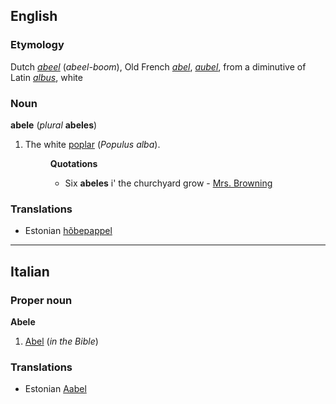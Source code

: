 ==English==
===Etymology===
Dutch ''[[abeel]]'' (''abeel-boom''), Old French ''[[abel]]'', ''[[aubel]]'', from a diminutive of Latin ''[[albus]]'', white

===Noun===
'''abele''' (''plural'' '''abeles''')
#The white [[poplar]] (''Populus alba'').
#:'''Quotations'''
#:*Six '''abeles''' i' the churchyard grow - [[Mrs. Browning]]

===Translations===
*Estonian [[hõbepappel]]

----

==Italian==
===Proper noun===
'''Abele'''

#[[Abel]] (''in the Bible'')

===Translations===
*Estonian [[Aabel]]